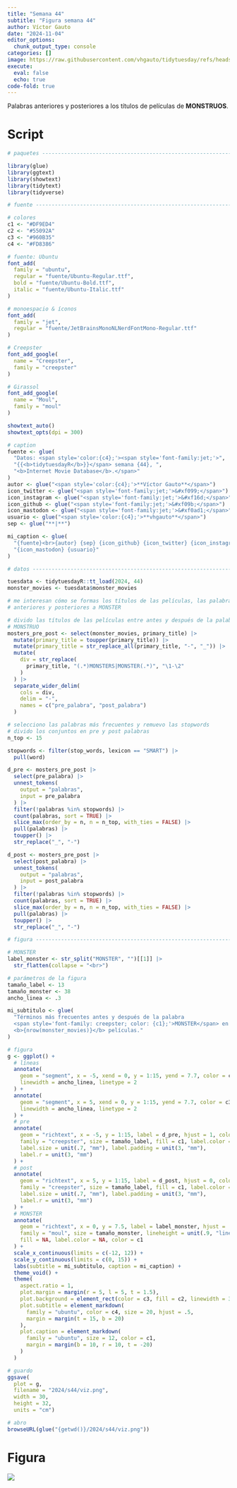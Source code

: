 ```yaml
---
title: "Semana 44"
subtitle: "Figura semana 44"
author: Víctor Gauto
date: "2024-11-04"
editor_options:
  chunk_output_type: console
categories: []
image: https://raw.githubusercontent.com/vhgauto/tidytuesday/refs/heads/main/2024/s44/viz.png
execute:
  eval: false
  echo: true
code-fold: true
---
```


Palabras anteriores y posteriores a los títulos de películas de <b>MONSTRUOS</b>.

# Script

```r

# paquetes ----------------------------------------------------------------

library(glue)
library(ggtext)
library(showtext)
library(tidytext)
library(tidyverse)

# fuente ------------------------------------------------------------------

# colores
c1 <- "#DF9ED4"
c2 <- "#55092A"
c3 <- "#960B35"
c4 <- "#FD8386"

# fuente: Ubuntu
font_add(
  family = "ubuntu",
  regular = "fuente/Ubuntu-Regular.ttf",
  bold = "fuente/Ubuntu-Bold.ttf",
  italic = "fuente/Ubuntu-Italic.ttf"
)

# monoespacio & íconos
font_add(
  family = "jet",
  regular = "fuente/JetBrainsMonoNLNerdFontMono-Regular.ttf"
)

# Creepster
font_add_google(
  name = "Creepster",
  family = "creepster"
)

# Girassol
font_add_google(
  name = "Moul",
  family = "moul"
)

showtext_auto()
showtext_opts(dpi = 300)

# caption
fuente <- glue(
  "Datos: <span style='color:{c4};'><span style='font-family:jet;'>",
  "{{<b>tidytuesdayR</b>}}</span> semana {44}, ",
  "<b>Internet Movie Database</b>.</span>"
)
autor <- glue("<span style='color:{c4};'>**Víctor Gauto**</span>")
icon_twitter <- glue("<span style='font-family:jet;'>&#xf099;</span>")
icon_instagram <- glue("<span style='font-family:jet;'>&#xf16d;</span>")
icon_github <- glue("<span style='font-family:jet;'>&#xf09b;</span>")
icon_mastodon <- glue("<span style='font-family:jet;'>&#xf0ad1;</span>")
usuario <- glue("<span style='color:{c4};'>**vhgauto**</span>")
sep <- glue("**|**")

mi_caption <- glue(
  "{fuente}<br>{autor} {sep} {icon_github} {icon_twitter} {icon_instagram} ",
  "{icon_mastodon} {usuario}"
)

# datos -------------------------------------------------------------------

tuesdata <- tidytuesdayR::tt_load(2024, 44)
monster_movies <- tuesdata$monster_movies

# me interesan cómo se formas los títulos de las películas, las palabras
# anteriores y posteriores a MONSTER

# divido las títulos de las películas entre antes y después de la palabra
# MONSTRUO
mosters_pre_post <- select(monster_movies, primary_title) |> 
  mutate(primary_title = toupper(primary_title)) |> 
  mutate(primary_title = str_replace_all(primary_title, "-", "_")) |> 
  mutate(
    div = str_replace(
      primary_title, "(.*)MONSTERS|MONSTER(.*)", "\1-\2"
    )
  ) |> 
  separate_wider_delim(
    cols = div,
    delim = "-",
    names = c("pre_palabra", "post_palabra")
  )

# selecciono las palabras más frecuentes y remuevo las stopwords
# divido los conjuntos en pre y post palabras
n_top <- 15

stopwords <- filter(stop_words, lexicon == "SMART") |> 
  pull(word)

d_pre <- mosters_pre_post |> 
  select(pre_palabra) |> 
  unnest_tokens(
    output = "palabras",
    input = pre_palabra
  ) |> 
  filter(!palabras %in% stopwords) |> 
  count(palabras, sort = TRUE) |> 
  slice_max(order_by = n, n = n_top, with_ties = FALSE) |> 
  pull(palabras) |> 
  toupper() |> 
  str_replace("_", "-")

d_post <- mosters_pre_post |> 
  select(post_palabra) |> 
  unnest_tokens(
    output = "palabras",
    input = post_palabra
  ) |> 
  filter(!palabras %in% stopwords) |> 
  count(palabras, sort = TRUE) |> 
  slice_max(order_by = n, n = n_top, with_ties = FALSE) |> 
  pull(palabras) |> 
  toupper() |> 
  str_replace("_", "-")

# figura ------------------------------------------------------------------

# MONSTER
label_monster <- str_split("MONSTER", "")[[1]] |> 
  str_flatten(collapse = "<br>")

# parámetros de la figura
tamaño_label <- 13
tamaño_monster <- 38
ancho_linea <- .3

mi_subtitulo <- glue(
  "Términos más frecuentes antes y después de la palabra 
  <span style='font-family: creepster; color: {c1};'>MONSTER</span> en 
  <b>{nrow(monster_movies)}</b> películas."
)

# figura
g <- ggplot() +
  # líneas
  annotate(
    geom = "segment", x = -5, xend = 0, y = 1:15, yend = 7.7, color = c3,
    linewidth = ancho_linea, linetype = 2
  ) +
  annotate(
    geom = "segment", x = 5, xend = 0, y = 1:15, yend = 7.7, color = c3,
    linewidth = ancho_linea, linetype = 2
  ) +
  # pre
  annotate(
    geom = "richtext", x = -5, y = 1:15, label = d_pre, hjust = 1, color = c2,
    family = "creepster", size = tamaño_label, fill = c1, label.color = c3,
    label.size = unit(.7, "mm"), label.padding = unit(3, "mm"),
    label.r = unit(3, "mm")
  ) +
  # post
  annotate(
    geom = "richtext", x = 5, y = 1:15, label = d_post, hjust = 0, color = c2,
    family = "creepster", size = tamaño_label, fill = c1, label.color = c3,
    label.size = unit(.7, "mm"), label.padding = unit(3, "mm"),
    label.r = unit(3, "mm")
  ) +
  # MONSTER
  annotate(
    geom = "richtext", x = 0, y = 7.5, label = label_monster, hjust = .42,
    family = "moul", size = tamaño_monster, lineheight = unit(.9, "line"),
    fill = NA, label.color = NA, color = c1
  ) +
  scale_x_continuous(limits = c(-12, 12)) +
  scale_y_continuous(limits = c(0, 15)) +
  labs(subtitle = mi_subtitulo, caption = mi_caption) +
  theme_void() +
  theme(
    aspect.ratio = 1,
    plot.margin = margin(r = 5, l = 5, t = 1.5),
    plot.background = element_rect(color = c3, fill = c2, linewidth = 3),
    plot.subtitle = element_markdown(
      family = "ubuntu", color = c4, size = 20, hjust = .5,
      margin = margin(t = 15, b = 20)
    ),
    plot.caption = element_markdown(
      family = "ubuntu", size = 12, color = c1,
      margin = margin(b = 10, r = 10, t = -20)
    )
  )

# guardo
ggsave(
  plot = g,
  filename = "2024/s44/viz.png",
  width = 30,
  height = 32,
  units = "cm")

# abro
browseURL(glue("{getwd()}/2024/s44/viz.png"))
```

# Figura

![](https://raw.githubusercontent.com/vhgauto/tidytuesday/refs/heads/main/2024/s44/viz.png)


